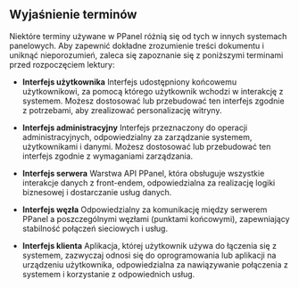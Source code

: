 ## Wyjaśnienie terminów

Niektóre terminy używane w PPanel różnią się od tych w innych systemach panelowych. Aby zapewnić dokładne zrozumienie treści dokumentu i uniknąć nieporozumień, zaleca się zapoznanie się z poniższymi terminami przed rozpoczęciem lektury:

- **Interfejs użytkownika**
  Interfejs udostępniony końcowemu użytkownikowi, za pomocą którego użytkownik wchodzi w interakcję z systemem. Możesz dostosować lub przebudować ten interfejs zgodnie z potrzebami, aby zrealizować personalizację witryny.

- **Interfejs administracyjny**
  Interfejs przeznaczony do operacji administracyjnych, odpowiedzialny za zarządzanie systemem, użytkownikami i danymi. Możesz dostosować lub przebudować ten interfejs zgodnie z wymaganiami zarządzania.

- **Interfejs serwera**
  Warstwa API PPanel, która obsługuje wszystkie interakcje danych z front-endem, odpowiedzialna za realizację logiki biznesowej i dostarczanie usług danych.

- **Interfejs węzła**
  Odpowiedzialny za komunikację między serwerem PPanel a poszczególnymi węzłami (punktami końcowymi), zapewniający stabilność połączeń sieciowych i usług.

- **Interfejs klienta**
  Aplikacja, której użytkownik używa do łączenia się z systemem, zazwyczaj odnosi się do oprogramowania lub aplikacji na urządzeniu użytkownika, odpowiedzialna za nawiązywanie połączenia z systemem i korzystanie z odpowiednich usług.


<Giscus />
